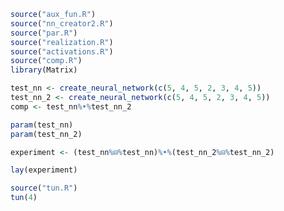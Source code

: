 ```R
source("aux_fun.R")
source("nn_creator2.R")
source("par.R")
source("realization.R")
source("activations.R")
source("comp.R")
library(Matrix)
```
```R
test_nn <- create_neural_network(c(5, 4, 5, 2, 3, 4, 5))
test_nn_2 <- create_neural_network(c(5, 4, 5, 2, 3, 4, 5))
comp <- test_nn%•%test_nn_2

param(test_nn)
param(test_nn_2)

experiment <- (test_nn%⊟%test_nn)%•%(test_nn_2%⊟%test_nn_2)
```
```r
lay(experiment)

```
```r
source("tun.R")
tun(4)

```


